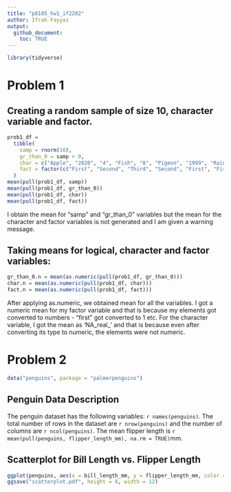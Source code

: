 ```yaml
---
title: "p8105_hw1_if2282"
author: Ifrah Fayyaz
output: 
  github_document:
    toc: TRUE
---
```


```r
library(tidyverse)
```

# Problem 1

## Creating a random sample of size 10, character variable and factor.

```r
prob1_df = 
  tibble(
    samp = rnorm(10),
    gr_than_0 = samp > 0,
    char = c("Apple", "2020", "4", "Fish", "8", "Pigeon", "1999", "Rain", "987", "gr8"),
    fact = factor(c("First", "Second", "Third", "Second", "First", "First", "Third", "First", "Second", "Second"))
  )
mean(pull(prob1_df, samp))
mean(pull(prob1_df, gr_than_0))
mean(pull(prob1_df, char))
mean(pull(prob1_df, fact))
```
I obtain the mean for "samp" and "gr_than_0" variables but the mean for the character and factor variables is not generated and I am given a warning message.


## Taking means for logical, character and factor variables:

```r
gr_than_0.n = mean(as.numeric(pull(prob1_df, gr_than_0)))
char.n = mean(as.numeric(pull(prob1_df, char)))
fact.n = mean(as.numeric(pull(prob1_df, fact)))
```
After applying as.numeric, we obtained mean for all the variables. I got a numeric mean for my factor variable and that is because my elements got converted to numbers - "first" got converted to 1 etc. For the character variable, I got the mean as 'NA_real_' and that is because even after converting its type to numeric, the elements were not numeric.

# Problem 2

```r
data("penguins", package = "palmerpenguins")
```

## Penguin Data Description

The penguin dataset has the following variables: `r names(penguins)`. The total number of rows in the dataset are `r nrow(penguins)` and the number of columns are `r ncol(penguins)`. The mean flipper length is `r mean(pull(penguins, flipper_length_mm), na.rm = TRUE)`mm.

## Scatterplot for Bill Length vs. Flipper Length

```r
ggplot(penguins, aes(x = bill_length_mm, y = flipper_length_mm, color = species)) + geom_point()
ggsave("scatterplot.pdf", height = 8, width = 12)
```


